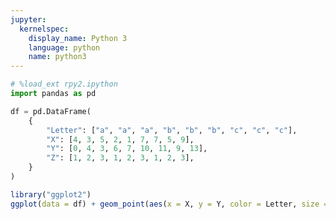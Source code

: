```yaml
---
jupyter:
  kernelspec:
    display_name: Python 3
    language: python
    name: python3
---
```


```python
# %load_ext rpy2.ipython
import pandas as pd

df = pd.DataFrame(
    {
        "Letter": ["a", "a", "a", "b", "b", "b", "c", "c", "c"],
        "X": [4, 3, 5, 2, 1, 7, 7, 5, 9],
        "Y": [0, 4, 3, 6, 7, 10, 11, 9, 13],
        "Z": [1, 2, 3, 1, 2, 3, 1, 2, 3],
    }
)
```

```r
library("ggplot2")
ggplot(data = df) + geom_point(aes(x = X, y = Y, color = Letter, size = Z))
```
